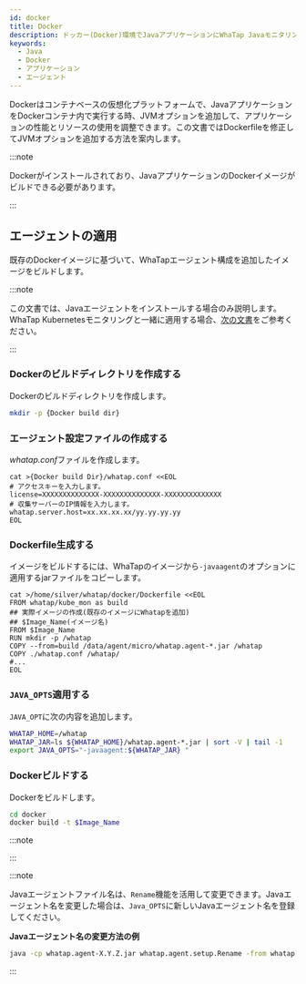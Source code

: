 ```yaml
---
id: docker
title: Docker
description: ドッカー(Docker)環境でJavaアプリケーションにWhaTap Javaモニタリングエージェントを適用する手順を案内します。ユーザーは、既存のDockerのイメージにWhaTap Javaエージェント設定を追加して新しいイメージをビルドする手順、whatap.confファイルの作成、Dockerfileの作成、JAVA_OPTの修正方法などを確認できます。また、Java 17以降のバージョンで必要な追加JVMオプションと様々なJavaバージョンによるヒープ・ヒストグラムの照会設定方法も案内します。
keywords:
  - Java
  - Docker
  - アプリケーション
  - エージェント
---
```


Dockerはコンテナベースの仮想化プラットフォームで、JavaアプリケーションをDockerコンテナ内で実行する時、JVMオプションを追加して、アプリケーションの性能とリソースの使用を調整できます。この文書ではDockerfileを修正してJVMオプションを追加する方法を案内します。

:::note

Dockerがインストールされており、JavaアプリケーションのDockerイメージがビルドできる必要があります。

:::

## エージェントの適用

既存のDockerイメージに基づいて、WhaTapエージェント構成を追加したイメージをビルドします。

:::note

この文書では、Javaエージェントをインストールする場合のみ説明します。WhaTap Kubernetesモニタリングと一緒に適用する場合、[次の文書](../../kubernetes/install-docker-java)をご参考ください。

:::

### Dockerのビルドディレクトリを作成する

Dockerのビルドディレクトリを作成します。

```bash
mkdir -p {Docker build dir}
```

### エージェント設定ファイルの作成する

*whatap.conf*ファイルを作成します。

```docker {3,5} showLineNumbers
cat >{Docker build Dir}/whatap.conf <<EOL
# アクセスキーを入力します。
license=XXXXXXXXXXXXXX-XXXXXXXXXXXXXX-XXXXXXXXXXXXXX 
# 収集サーバーのIP情報を入力します。
whatap.server.host=xx.xx.xx.xx/yy.yy.yy.yy 
EOL
```

### Dockerfile生成する

イメージをビルドするには、WhaTapのイメージから`-javaagent`のオプションに適用するjarファイルをコピーします。

```docker
cat >/home/silver/whatap/docker/Dockerfile <<EOL
FROM whatap/kube_mon as build
## 実際イメージの作成(既存のイメージにWhatapを追加)
## $Image_Name(イメージ名)
FROM $Image_Name
RUN mkdir -p /whatap
COPY --from=build /data/agent/micro/whatap.agent-*.jar /whatap
COPY ./whatap.conf /whatap/
#...
EOL
```

### `JAVA_OPTS`適用する

`JAVA_OPT`に次の内容を追加します。

```bash
WHATAP_HOME=/whatap
WHATAP_JAR=ls ${WHATAP_HOME}/whatap.agent-*.jar | sort -V | tail -1
export JAVA_OPTS="-javaagent:${WHATAP_JAR} "
```

### Dockerビルドする

Dockerをビルドします。

```bash
cd docker
docker build -t $Image_Name
```

:::note


<Java17 />

:::

:::note

Javaエージェントファイル名は、`Rename`機能を活用して変更できます。Javaエージェント名を変更した場合は、`Java_OPTS`に新しいJavaエージェント名を登録してください。

**Javaエージェント名の変更方法の例**

```bash
java -cp whatap.agent-X.Y.Z.jar whatap.agent.setup.Rename -from whatap.agent-X.Y.Z.jar -to whatap.agent.jar
```

:::


<Setheapmemory />


<Nextstep />
